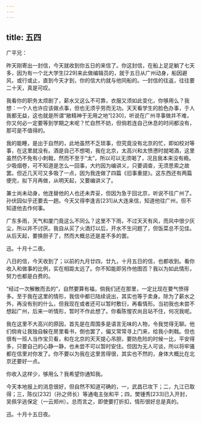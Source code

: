 ```yaml
---
---
---
```

title: 五四
---




广平兄：

昨天刚寄出一封信，今天就收到你五日的来信了。你这封信，在船上足足躺了七天多，因为有一个北大学生[229]来此做编辑员的，就于五日从广州动身，船因避风，或行或止，直到今天才到，你的信大约就与他同船的。一封信的往返，往往要二十天，真是可叹。

我看你的职务太烦剧了，薪水又这么不可靠，衣服又须如此变化，你够用么？我想：一个人也许应该做点事，但也无须乎劳而无功。天天看学生的脸色办事，于人我都无益，这也就是所谓“敝精神于无用之地”[230]，听说在广州寻事做并不难，你又何必一定要等到学期之末呢？忙自然不妨，但倘若连自己休息的时间都没有，那可是不值得的。

我的能睡，是出于自然的，此地虽然不乏琐事，但究竟没有北京的忙，即如校对等事，在这里就没有。酒是自己不想喝，我在北京，太高兴和太愤懑时就喝酒，这里虽然仍不免有小刺戟，然而不至于“太”，所以可以无须喝了，况且我本来没有瘾。少吸烟卷，可不知道是怎么一回事，大约因为编讲义，只要调查，无须思索之故罢。但近几天可又多吸了一点，因为我连做了四篇《旧事重提》。这东西还有两篇便完，拟下月再做，从明天起，又要编讲义了。

兼士尚未动身，他连替他的人也还未弄妥，但因为急于回北京，听说不往广州了。孙伏园似乎还要去一趟。今天又得李逢吉[231]从大连来信，知道他往广州，但不知道他去作何事。

广东多雨，天气和厦门竟这么不同么？这里不下雨，不过天天有风，而风中很少灰尘，所以并不讨厌。我自从买了火酒灯以后，开水不生问题了，但饭菜总不见佳。从后天起，要换厨子了，然而大概总还是差不多的罢。

迅。十月十二夜。

八日的信，今天收到了；以前的九月廿四，廿九，十月五日的信，也都收到。看你收入和做事的比例，实在相距太远了。你不知能即另作他图否？我以为如此情形，努力也都是白费的。

“经过一次解散而去的”，自然要算有福，倘我们还在那里，一定比现在要气愤得多。至于我在这里的情形，我信中都已陆续说出，其实也等于卖身。除为了薪水之外，再没有别的什么，但我现在或者还可以暂时敷衍，再看情形。当初我也未尝不想起广州，后来一听情形，暂时不作此想了。你看陈惺农尚且站不住，何况我呢。

我在这里不大高兴的原因，首先是在周围多是语言无味的人物，令我觉得无聊。他们倘肯让我独自躲在房里看书，倒也罢了，偏又常常寻上门来，给我小刺戟。但也很有一班人当作宝贝看，和在北京的天天提心吊胆，要防危险的时候一比，平安得多，只要自己的心静一静，也未尝不可以暂时安住。但因为无人可谈，所以将牢骚都在信里对你发了。你不要以为我在这里苦得很，其实也不然的，身体大概比在北京还要好一点。

你收入这样少，够用么？我希望你通知我。

今天本地报上的消息很好，但自然不知道可确的，一，武昌已攻下；二，九江已取得；三，陈仪[232]（孙之师长）等通电主张和平；四，樊锺秀[233]已入开封，吴佩孚逃保定（一云郑州）。总而言之，即使要打折扣，情形很好总是真的。

迅。十月十五日夜。